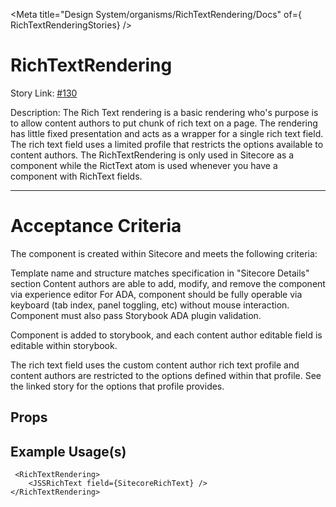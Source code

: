 
<Meta title="Design System/organisms/RichTextRendering/Docs" of={ RichTextRenderingStories} />

# RichTextRendering

Story Link: [#130]('https://github.com/ahc-digital/component-library/issues/130')

Description: 
The Rich Text rendering is a basic rendering who's purpose is to allow content authors to put chunk of rich text on a page. The rendering has little fixed presentation and acts as a wrapper for a single rich text field. The rich text field uses a limited profile that restricts the options available to content authors.
The RichTextRendering is only used in Sitecore as a component while the RictText atom is used whenever you have a component with RichText fields.

---
# Acceptance Criteria
The component is created within Sitecore and meets the following criteria:

Template name and structure matches specification in "Sitecore Details" section
Content authors are able to add, modify, and remove the component via experience editor
For ADA, component should be fully operable via keyboard (tab index, panel toggling, etc) without mouse interaction. Component must also pass Storybook ADA plugin validation.

Component is added to storybook, and each content author editable field is editable within storybook.

The rich text field uses the custom content author rich text profile and content authors are restricted to the options defined within that profile. See the linked story for the options that profile provides.

<Stories />

## Props
<Controls />


## Example Usage(s)
```tsx
 <RichTextRendering>
    <JSSRichText field={SitecoreRichText} />
</RichTextRendering>
```
